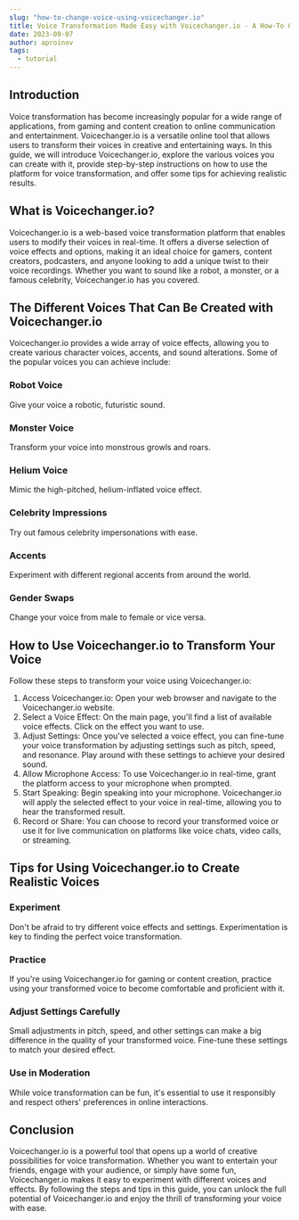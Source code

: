 ---
slug: "how-to-change-voice-using-voicechanger.io"
title: Voice Transformation Made Easy with Voicechanger.io - A How-To Guide
date: 2023-09-07
author: aproinov
tags:
  - tutorial
---

## Introduction

Voice transformation has become increasingly popular for a wide range of applications, from gaming and content creation to online communication and entertainment. Voicechanger.io is a versatile online tool that allows users to transform their voices in creative and entertaining ways. In this guide, we will introduce Voicechanger.io, explore the various voices you can create with it, provide step-by-step instructions on how to use the platform for voice transformation, and offer some tips for achieving realistic results.

## What is Voicechanger.io?

Voicechanger.io is a web-based voice transformation platform that enables users to modify their voices in real-time. It offers a diverse selection of voice effects and options, making it an ideal choice for gamers, content creators, podcasters, and anyone looking to add a unique twist to their voice recordings. Whether you want to sound like a robot, a monster, or a famous celebrity, Voicechanger.io has you covered.

## The Different Voices That Can Be Created with Voicechanger.io

Voicechanger.io provides a wide array of voice effects, allowing you to create various character voices, accents, and sound alterations. Some of the popular voices you can achieve include:

### Robot Voice

Give your voice a robotic, futuristic sound.

### Monster Voice

Transform your voice into monstrous growls and roars.

### Helium Voice

Mimic the high-pitched, helium-inflated voice effect.

### Celebrity Impressions

Try out famous celebrity impersonations with ease.

### Accents

Experiment with different regional accents from around the world.

### Gender Swaps

Change your voice from male to female or vice versa.

## How to Use Voicechanger.io to Transform Your Voice

Follow these steps to transform your voice using Voicechanger.io:

1. Access Voicechanger.io: Open your web browser and navigate to the Voicechanger.io website.
2. Select a Voice Effect: On the main page, you'll find a list of available voice effects. Click on the effect you want to use.
3. Adjust Settings: Once you've selected a voice effect, you can fine-tune your voice transformation by adjusting settings such as pitch, speed, and resonance. Play around with these settings to achieve your desired sound.
4. Allow Microphone Access: To use Voicechanger.io in real-time, grant the platform access to your microphone when prompted.
5. Start Speaking: Begin speaking into your microphone. Voicechanger.io will apply the selected effect to your voice in real-time, allowing you to hear the transformed result.
6. Record or Share: You can choose to record your transformed voice or use it for live communication on platforms like voice chats, video calls, or streaming.

## Tips for Using Voicechanger.io to Create Realistic Voices

### Experiment

Don't be afraid to try different voice effects and settings. Experimentation is key to finding the perfect voice transformation.

### Practice

If you're using Voicechanger.io for gaming or content creation, practice using your transformed voice to become comfortable and proficient with it.

### Adjust Settings Carefully

Small adjustments in pitch, speed, and other settings can make a big difference in the quality of your transformed voice. Fine-tune these settings to match your desired effect.

### Use in Moderation

While voice transformation can be fun, it's essential to use it responsibly and respect others' preferences in online interactions.

## Conclusion

Voicechanger.io is a powerful tool that opens up a world of creative possibilities for voice transformation. Whether you want to entertain your friends, engage with your audience, or simply have some fun, Voicechanger.io makes it easy to experiment with different voices and effects. By following the steps and tips in this guide, you can unlock the full potential of Voicechanger.io and enjoy the thrill of transforming your voice with ease.